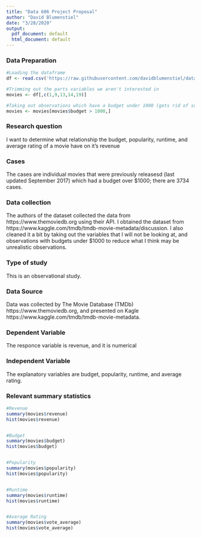 ---
title: "Data 606 Project Proposal"
author: "David Blumenstiel"
date: "3/28/2020"
output:
  pdf_document: default
  html_document: default
---

### Data Preparation

```{r setup, echo=TRUE, results='hide', warning=FALSE, message=FALSE}
#Loading the dataframe
df <- read.csv('https://raw.githubusercontent.com/davidblumenstiel/data/master/kaglemovies/tmdb_5000_movies.csv')

#Trimming out the parts variables we aren't interested in
movies <- df[,c(1,9,13,14,19)]

#Taking out observations which have a budget under 1000 (gets rid of some suspect observations)
movies <- movies[movies$budget > 1000,]

```


### Research question 

I want to determine what relationship the budget, popularity, runtime, and average rating of a movie have on it's revenue


### Cases 

The cases are individual movies that were previously releasesd (last updated September 2017) which had a budget over $1000; there are 3734 cases.


### Data collection 

The authors of the dataset collected the data from https://www.themoviedb.org using their API.  I obtained the dataset from https://www.kaggle.com/tmdb/tmdb-movie-metadata/discussion.  I also cleaned it a bit by taking out the variables that I will not be looking at, and observations with budgets under $1000 to reduce what I think may be unrealistic observations.


### Type of study 

This is an observational study.


### Data Source 

Data was collected by The Movie Database (TMDb) https://www.themoviedb.org, and presented on Kagle https://www.kaggle.com/tmdb/tmdb-movie-metadata.



### Dependent Variable

The responce variable is revenue, and it is numerical



### Independent Variable

The explanatory variables are budget, popularity, runtime, and average rating.


### Relevant summary statistics 

```{r}
#Revenue
summary(movies$revenue)
hist(movies$revenue)


#Budget
summary(movies$budget)
hist(movies$budget)


#Popularity
summary(movies$popularity)
hist(movies$popularity)


#Runtime
summary(movies$runtime)
hist(movies$runtime)


#Average Rating
summary(movies$vote_average)
hist(movies$vote_average)


```